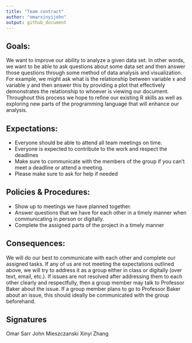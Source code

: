 ```yaml
---
title: "Team contract"
author: "omarxinyijohn"
output: github_document
---
```


## Goals:

We want to improve our ability to analyze a given data set. In other words, we want to be able to ask questions about some data set and then answer those questions through some method of data analysis and visualization. For example, we might ask what is the relationship between variable x and variable y and then answer this by providing a plot that effectively demonstrates the relationship to whoever is viewing our document. Throughout this process we hope to refine our existing R skills as well as exploring new parts of the programming language that will enhance our analysis.

## Expectations:

- Everyone should be able to attend all team meetings on time.
- Everyone is expected to contribute to the work and respect the deadlines
- Make sure to communicate with the members of the group if you can’t meet a deadline or attend a meeting. 
- Please make sure to ask for help if needed


## Policies & Procedures:

- Show up to meetings we have planned together.
- Answer questions that we have for each other in a timely manner when communicating in person or digitally.
- Complete the assigned parts of the project in a timely manner

## Consequences:

We will do our best to communicate with each other and complete our assigned tasks. If any of us are not meeting the expectations outlined above, we will try to address it as a group either in class or digitally (over text, email, etc.). If issues are not resolved after addressing them to each other clearly and respectfully, then a group member may talk to Professor Baker about the issue. If a group member plans to go to Professor Baker about an issue, this should ideally be communicated with the group beforehand.

## Signatures

Omar Sarr John Mieszczanski Xinyi Zhang